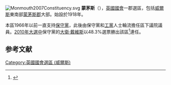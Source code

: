 [[File:Monmouth2007Constituency.svg|right]]
'''蒙茅斯'''（{{lang-en|Monmouth}}），[[英國|英國]][[英國國會|國會]]一郡選區，包括[[威爾斯|威爾斯]]東南部[[蒙茅斯郡|蒙茅斯郡]]大部。始設於1918年。

本區1966年以前一直支持[[保守黨_(英國)|保守黨]]，此後由保守黨和[[工黨_(英國)|工黨]]人士輪流擔任區下議院議員。[[2010年英國大選|2010年大選中]]保守黨的[[大衛·戴維斯|大衛·戴維斯]]以48.3%選票勝出該區<ref name="">{{cite news|publisher=[[英國廣播公司|英國廣播公司]]
|date=2010年5月7日
|title=Election 2010/Constituency/Monmouth
|url=http://news.bbc.co.uk/1/shared/election2010/results/constituency/w14.stm
}}</ref>連任。

==参考文献==
<div class="references-small">
<references></references>
</div>

{{DEFAULTSORT:Monmouth (UK Parliament constituency)}}
[[Category:英國國會選區_(威爾斯)|Category:英國國會選區 (威爾斯)]]